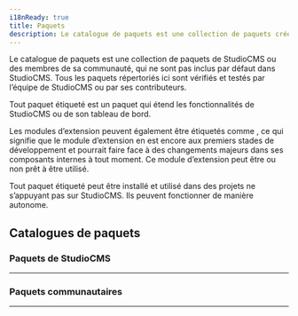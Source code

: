 ```yaml
---
i18nReady: true
title: Paquets
description: Le catalogue de paquets est une collection de paquets créés par StudioCMS ou sa communauté.
---
```



Le catalogue de paquets est une collection de paquets de StudioCMS ou des membres de sa communauté, qui ne sont pas inclus par défaut dans StudioCMS. Tous les paquets répertoriés ici sont vérifiés et testés par l’équipe de StudioCMS ou par ses contributeurs.

Tout paquet étiqueté <Badge text="Module d’extension" variant="tip"/> est un paquet qui étend les fonctionnalités de StudioCMS ou de son tableau de bord.

Les modules d’extension peuvent également être étiquetés comme <Badge text="Expérimental" variant="danger" />, ce qui signifie que le module d’extension en est encore aux premiers stades de développement et pourrait faire face à des changements majeurs dans ses composants internes à tout moment. Ce module d’extension peut être ou non prêt à être utilisé.

Tout paquet étiqueté <Badge text="Utilisable publiquement" variant="caution"/> peut être installé et utilisé dans des projets ne s’appuyant pas sur StudioCMS. Ils peuvent fonctionner de manière autonome.

## Catalogues de paquets

### Paquets de StudioCMS
---

<PackageCatalog catalog="studiocms" />

### Paquets communautaires
---

<PackageCatalog catalog="community" />
